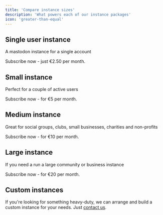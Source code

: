 ```yaml
---
title: 'Compare instance sizes'
description: 'What powers each of our instance packages'
icon: 'greater-than-equal'
---
```


## Single user instance

A mastodon instance for a single account

<Card title="Get a single user instance" icon="cart-shopping" iconType="duotone" color="#069069" href="https://buy.stripe.com/00gbJQdKk5uE94AfYY">
Subscribe now - just €2.50 per month.
</Card>

## Small instance

Perfect for a couple of active users

<Card title="Get a small instance" icon="cart-shopping" iconType="duotone" color="#069069" href="https://buy.stripe.com/9AQaFM9u43mw1C84gh">
Subscribe now - for €5 per month.
</Card>

## Medium instance

Great for social groups, clubs, small businesses, charities and non-profits

<Card title="Get a medium instance" icon="cart-shopping" iconType="duotone" color="#069069" href="https://buy.stripe.com/cN23dkdKkf5e2Gc146">
Subscribe now - for €10 per month.
</Card>

## Large instance

If you need a run a large community or business instance

<Card title="Get a large instance" icon="cart-shopping" iconType="duotone" color="#069069" href="https://buy.stripe.com/aEU9BIcGgcX62GcfZ1">
Subscribe now - for €20 per month.
</Card>

## Custom instances

If you're looking for something heavy-duty, we can arrange and build a custom instance for your needs. Just [contact us](/support/overview).
